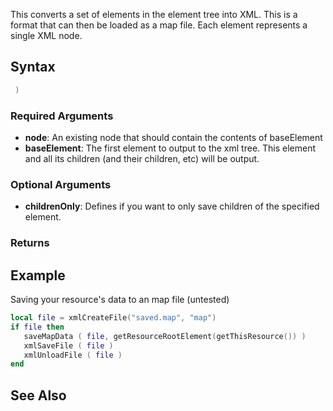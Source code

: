 {{Server function}}

This converts a set of elements in the element tree into XML. This is a format that can then be loaded as a map file. Each element represents a single XML node.

==Syntax==
<syntaxhighlight lang="lua"> )</syntaxhighlight>

===Required Arguments===
*'''node''': An existing node that should contain the contents of baseElement
*'''baseElement''': The first element to output to the xml tree. This element and all its children (and their children, etc) will be output.

===Optional Arguments===
{{OptionalArg}}
*'''childrenOnly''': Defines if you want to only save children of the specified element.

===Returns===

==Example==
Saving your resource's data to an map file (untested)
<syntaxhighlight lang="lua">
local file = xmlCreateFile("saved.map", "map")
if file then
   saveMapData ( file, getResourceRootElement(getThisResource()) )
   xmlSaveFile ( file )
   xmlUnloadFile ( file )
end
</syntaxhighlight>

==See Also==
{{Map functions}}